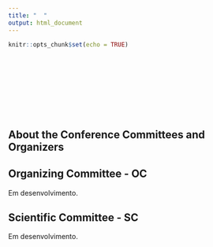 ```yaml
---
title: "  "
output: html_document
---
```


```r
knitr::opts_chunk$set(echo = TRUE)
```
<br>
<br>
<br>
<br>
<br>
<br>
<br>




## About the Conference Committees and Organizers


## Organizing Committee - OC

Em desenvolvimento.







## Scientific Committee - SC

Em desenvolvimento.